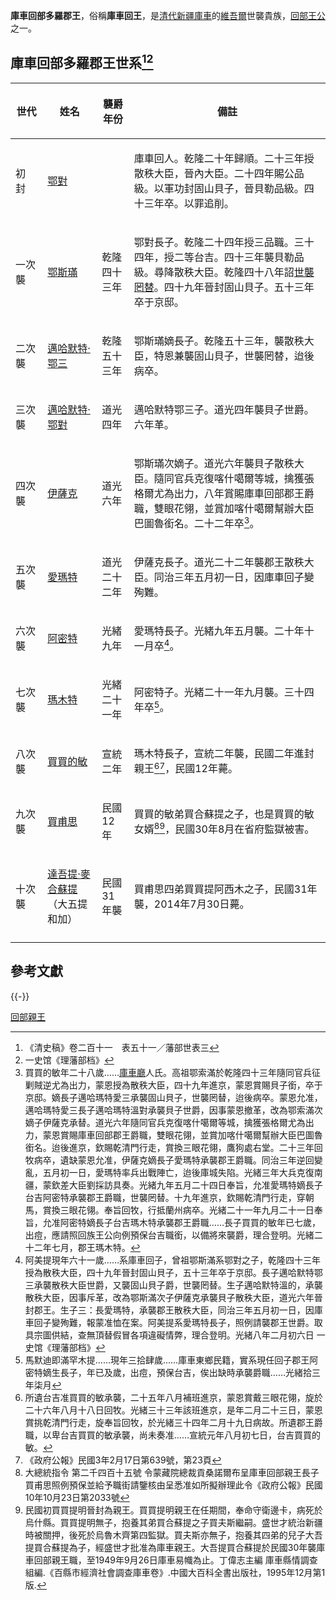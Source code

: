 '''庫車回部多羅郡王'''，俗稱'''庫車回王'''，是[[清代|清代]][[新疆|新疆]][[庫車|庫車]]的[[維吾爾|維吾爾]]世襲貴族，[[回部王公|回部王公]]之一。

== 庫車回部多羅郡王世系<ref>《清史稿》卷二百十一　表五十一／藩部世表三</ref><ref>一史馆《理藩部档》</ref> ==
{| class="wikitable"
|-
! 世代 !! 姓名 !! 襲爵年份 !! 備註
|-
| 初　封 || [[鄂對|鄂對]] ||   ||庫車回人。乾隆二十年歸順。二十三年授散秩大臣，晉內大臣。二十四年賜公品級。以軍功封固山貝子，晉貝勒品級。四十三年卒。以罪追削。 
|-
| 一次襲 || [[鄂斯璊|鄂斯璊]] || 乾隆四十三年 ||鄂對長子。乾隆二十四年授三品職。三十四年，授二等台吉。四十三年襲貝勒品級。尋降散秩大臣。乾隆四十八年詔[[世襲罔替|世襲罔替]]。四十九年晉封固山貝子。五十三年卒于京邸。 
|-
| 二次襲 || [[邁哈默特·鄂三|邁哈默特·鄂三]] || 乾隆五十三年||鄂斯璊嫡長子。乾隆五十三年，襲散秩大臣，特恩兼襲固山貝子，世襲罔替，迨後病卒。
|-
| 三次襲 || [[邁哈默特·鄂對|邁哈默特·鄂對]] || 道光四年||邁哈默特鄂三子。道光四年襲貝子世爵。六年革。
|-
| 四次襲 || [[伊薩克|伊薩克]] || 道光六年|| 鄂斯璊次嫡子。道光六年襲貝子散秩大臣。隨同官兵克復喀什噶爾等城，擒獲張格爾尤為出力，八年賞賜庫車回部郡王爵職，雙眼花翎，並賞加喀什噶爾幫辦大臣巴圖魯銜名。二十二年卒<ref>買買的敏年二十八歲……[[庫車廳|庫車廳]]人氏。高祖鄂索滿於乾隆四十三年隨同官兵征剿賊逆尤為出力，蒙恩授為散秩大臣，四十九年進京，蒙恩賞賜貝子銜，卒于京邸。嫡長子邁哈瑪特愛三承襲固山貝子，世襲罔替，迨後病卒。蒙恩允准，邁哈瑪特愛三長子邁哈瑪特溫對承襲貝子世爵，因事蒙恩撤革，改為鄂索滿次嫡子伊薩克承替。道光六年隨同官兵克復喀什噶爾等城，擒獲張格爾尤為出力，蒙恩賞賜庫車回部郡王爵職，雙眼花翎，並賞加喀什噶爾幫辦大臣巴圖魯銜名。迨後進京，欽賜乾清門行走，賞換三眼花翎，鷹狗處右堂。二十三年回牧病卒，遺缺蒙恩允准，伊薩克嫡長子愛瑪特承襲郡王爵職。同治三年逆回變亂，五月初一日，愛瑪特率兵出戰陣亡，迨後庫城失陷。光緒三年大兵克復南疆，蒙欽差大臣劉採訪具奏。光緒九年五月二十四日奉旨，允准愛瑪特嫡長子台吉阿密特承襲郡王爵職，世襲罔替。十九年進京，欽賜乾清門行走，穿朝馬，賞換三眼花翎。奉旨回牧，行抵蘭州病卒。光緒二十一年九月二十一日奉旨，允准阿密特嫡長子台吉瑪木特承襲郡王爵職……長子買買的敏年已七歲，出痘，應請照回族王公向例預保台吉職銜，以備將來襲爵，理合登明。光緒二十二年七月，郡王瑪木特。 </ref>。 
|-
| 五次襲 || [[愛瑪特|愛瑪特]] || 道光二十二年 || 伊薩克長子。道光二十二年襲郡王散秩大臣。同治三年五月初一日，因庫車回子變殉難。
|-
| 六次襲 || [[阿密特|阿密特]] || 光緒九年 || 愛瑪特長子。光緒九年五月襲。二十年十一月卒<ref>阿美提現年六十一歲……系庫車回子，曾祖鄂斯滿系鄂對之子，乾隆四十三年授為散秩大臣，四十九年晉封固山貝子，五十三年卒于京邸。長子邁哈默特鄂三承襲散秩大臣世爵，又襲固山貝子爵，世襲罔替。生子邁哈默特溫的，承襲散秩大臣，因事斥革，改為鄂斯滿次子伊薩克承襲貝子散秩大臣，道光六年晉封郡王。生子三：長愛瑪特，承襲郡王散秩大臣，同治三年五月初一日，因庫車回子變殉難，報蒙准恤在案。阿美提系愛瑪特長子，照例請襲郡王世爵。取具宗圖供結，查無頂替假冒各項違礙情弊，理合登明。光緒八年二月初六日 一史馆《理藩部档》</ref>。
|-
| 七次襲 || [[瑪木特|瑪木特]] || 光緒二十一年 || 阿密特子。光緒二十一年九月襲。三十四年卒<ref>馬默迪即滿罕木提……現年三拾肆歲……庫車東鄉民籍，實系現任回子郡王阿密特嫡生長子，年已及歲，出痘，預保台吉，俟出缺時承襲爵職……光緒拾三年柒月</ref>。
|-
| 八次襲 || [[買買的敏|買買的敏]] || 宣統二年 ||瑪木特長子，宣統二年襲，民國二年進封親王<ref>所遺台吉准買買的敏承襲，二十五年八月補班進京，蒙恩賞戴三眼花翎，旋於二十六年八月十八日回牧。光緒三十三年該班進京，是年二月二十三日，蒙恩賞挑乾清門行走，旋奉旨回牧，於光緒三十四年二月十九日病故。所遺郡王爵職，以卑台吉買買的敏承襲，尚未奏准……宣統元年八月初七日，台吉買買的敏。</ref><ref>《政府公報》民國3年2月17日第639號，第23頁</ref>，民國12年薨。  
|-
| 九次襲 || [[買甫思|買甫思]] ||民國12年||買買的敏弟買合蘇提之子，也是買買的敏女婿<ref>大總統指令 第二千四百十五號 令蒙藏院總裁貢桑諾爾布呈庫車回部親王長子買甫思照例預保並給予職街請鑒核由呈悉准如所擬辦理此令《政府公報》民國10年10月23日第2033號</ref><ref>民國初買買提明晉封為親王。買買提明親王在任期間，奉命守衛邊卡，病死於烏什縣。買買提明無子，抱養其弟買合蘇提之子買夫斯繼嗣。盛世才統治新疆時被關押，後死於烏魯木齊第四監獄。買夫斯亦無子，抱養其四弟的兒子大吾提買合蘇提為子，經盛世才批准為庫車親王。大吾提買合蘇提於民國30年襲庫車回部親王職，至1949年9月26日庫車易幟為止。丁偉志主編 庫車縣情調查組編.《百縣市經濟社會調查庫車卷》.中國大百科全書出版社，1995年12月第1版.</ref>，民國30年8月在省府監獄被害。
|-
| 十次襲 || [[達吾提·麥合蘇提|達吾提·麥合蘇提]]（大五提和加） || 民國31年襲 ||買甫思四弟買買提阿西木之子，民國31年襲，2014年7月30日薨。
|-
|}

== 參考文獻 ==
{{Reflist}}

{{-}}
{{外藩回部王公}}

[[Category:回部親王|]]